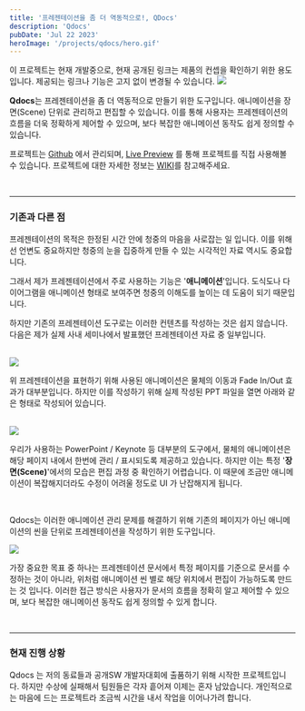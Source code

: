 ```yaml
---
title: '프레젠테이션을 좀 더 역동적으로!, QDocs'
description: 'Qdocs'
pubDate: 'Jul 22 2023'
heroImage: '/projects/qdocs/hero.gif'
---
```



<Warning>
  이 프로젝트는 현재 개발중으로, 현재 공개된 링크는 제품의 컨셉을 확인하기 위한 용도입니다. 제공되는 링크나 기능은 고지 없이 변경될 수 있습니다.
</Warning>

<Image width={720} height={399} src="/projects/qdocs/hero.gif" />

**Qdocs**는 프레젠테이션을 좀 더 역동적으로 만들기 위한 도구입니다. 애니메이션을 장면(Scene) 단위로 관리하고 편집할 수 있습니다. 이를 통해 사용자는 프레젠테이션의 흐름을 더욱 정확하게 제어할 수 있으며, 보다 복잡한 애니메이션 동작도 쉽게 정의할 수 있습니다.

프로젝트는 [Github](https://github.com/winetree94/qdocs) 에서 관리되며, [Live Preview](https://qdocs.winetree94.com) 를 통해 프로젝트를 직접 사용해볼 수 있습니다. 프로젝트에 대한 자세한 정보는 [WIKI](https://github.com/winetree94/qdocs/wiki)를 참고해주세요.

<br />

---

### 기존과 다른 점

프레젠테이션의 목적은 한정된 시간 안에 청중의 마음을 사로잡는 일 입니다. 이를 위해선 언변도 중요하지만 청중의 눈을 집중하게 만들 수 있는 시각적인 자료 역시도 중요합니다.

그래서 제가 프레젠테이션에서 주로 사용하는 기능은 '**애니메이션**'입니다. 도식도나 다이어그램을 애니메이션 형태로 보여주면 청중의 이해도를 높이는 데 도움이 되기 때문입니다.

하지만 기존의 프레젠테이션 도구로는 이러한 컨텐츠를 작성하는 것은 쉽지 않습니다. 다음은 제가 실제 사내 세미나에서 발표했던 프레젠테이션 자료 중 일부입니다.

<br />

<Image width={720} height={428} src="/projects/qdocs/1.gif" />

위 프레젠테이션을 표현하기 위해 사용된 애니메이션은 물체의 이동과 Fade In/Out 효과가 대부분입니다. 하지만 이를 작성하기 위해 실제 작성된 PPT 파일을 열면 아래와 같은 형태로 작성되어 있습니다.

<br />

<Image width={720} height={379} src="/projects/qdocs/2.png" />

우리가 사용하는 PowerPoint / Keynote 등 대부분의 도구에서, 물체의 애니메이션은 해당 페이지 내에서 한번에 관리 / 표시되도록 제공하고 있습니다. 하지만 이는 특정 '**장면(Scene)**'에서의 모습은 편집 과정 중 확인하기 어렵습니다. 이 때문에 조금만 애니메이션이 복잡해지더라도 수정이 어려울 정도로 UI 가 난잡해지게 됩니다.

<br />

Qdocs는 이러한 애니메이션 관리 문제를 해결하기 위해 기존의 페이지가 아닌 애니메이션의 씬을 단위로 프레젠테이션을 작성하기 위한 도구입니다.

<Image width={720} height={399} src="/projects/qdocs/hero.gif" />

가장 중요한 목표 중 하나는 프레젠테이션 문서에서 특정 페이지를 기준으로 문서를 수정하는 것이 아니라, 위처럼 애니메이션 씬 별로 해당 위치에서 편집이 가능하도록 만드는 것 입니다. 이러한 접근 방식은 사용자가 문서의 흐름을 정확히 알고 제어할 수 있으며, 보다 복잡한 애니메이션 동작도 쉽게 정의할 수 있게 합니다.

<br />

---

### 현재 진행 상황

Qdocs 는 저의 동료들과 공개SW 개발자대회에 출품하기 위해 시작한 프로젝트입니다. 하지만 수상에 실패해서 팀원들은 각자 흩어져 이제는 혼자 남았습니다. 개인적으로는 마음에 드는 프로젝트라 조금씩 시간을 내서 작업을 이어나가려 합니다.